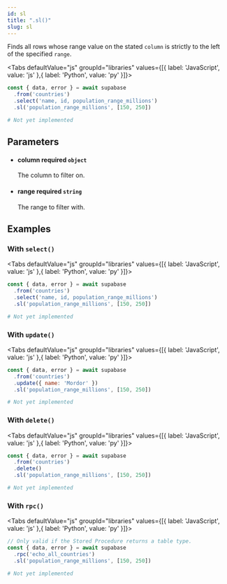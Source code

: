 ```yaml
---
id: sl
title: ".sl()"
slug: sl
---
```



Finds all rows whose range value on the stated `column` is strictly to the
left of the specified `range`.

<Tabs
  defaultValue="js"
  groupId="libraries"
  values={[{ label: 'JavaScript', value: 'js' },{ label: 'Python', value: 'py' }]}>

<TabItem value="js">

```js
const { data, error } = await supabase
  .from('countries')
  .select('name, id, population_range_millions')
  .sl('population_range_millions', [150, 250])
```


</TabItem>
<TabItem value="py">

```py
# Not yet implemented
```


</TabItem>

</Tabs>

## Parameters


<ul className="method-list-group">
  
<li className="method-list-item">
  <h4 className="method-list-item-label">
    <span className="method-list-item-label-name">
      column
    </span>
    <span className="method-list-item-label-badge required">
      required
    </span>
    <span className="method-list-item-validation">
      <code>object</code>
    </span>
  </h4>
  <div class="method-list-item-description">

The column to filter on.
  
  </div>
  
</li>


<li className="method-list-item">
  <h4 className="method-list-item-label">
    <span className="method-list-item-label-name">
      range
    </span>
    <span className="method-list-item-label-badge required">
      required
    </span>
    <span className="method-list-item-validation">
      <code>string</code>
    </span>
  </h4>
  <div class="method-list-item-description">

The range to filter with.
  
  </div>
  
</li>

</ul>














## Examples

### With `select()`



<Tabs
  defaultValue="js"
  groupId="libraries"
  values={[{ label: 'JavaScript', value: 'js' },{ label: 'Python', value: 'py' }]}>

<TabItem value="js">

```js
const { data, error } = await supabase
  .from('countries')
  .select('name, id, population_range_millions')
  .sl('population_range_millions', [150, 250])
```


</TabItem>
<TabItem value="py">

```py
# Not yet implemented
```


</TabItem>

</Tabs>

### With `update()`



<Tabs
  defaultValue="js"
  groupId="libraries"
  values={[{ label: 'JavaScript', value: 'js' },{ label: 'Python', value: 'py' }]}>

<TabItem value="js">

```js
const { data, error } = await supabase
  .from('countries')
  .update({ name: 'Mordor' })
  .sl('population_range_millions', [150, 250])
```


</TabItem>
<TabItem value="py">

```py
# Not yet implemented
```


</TabItem>

</Tabs>

### With `delete()`



<Tabs
  defaultValue="js"
  groupId="libraries"
  values={[{ label: 'JavaScript', value: 'js' },{ label: 'Python', value: 'py' }]}>

<TabItem value="js">

```js
const { data, error } = await supabase
  .from('countries')
  .delete()
  .sl('population_range_millions', [150, 250])
```


</TabItem>
<TabItem value="py">

```py
# Not yet implemented
```


</TabItem>

</Tabs>

### With `rpc()`



<Tabs
  defaultValue="js"
  groupId="libraries"
  values={[{ label: 'JavaScript', value: 'js' },{ label: 'Python', value: 'py' }]}>

<TabItem value="js">

```js
// Only valid if the Stored Procedure returns a table type.
const { data, error } = await supabase
  .rpc('echo_all_countries')
  .sl('population_range_millions', [150, 250])
```


</TabItem>
<TabItem value="py">

```py
# Not yet implemented
```


</TabItem>

</Tabs>